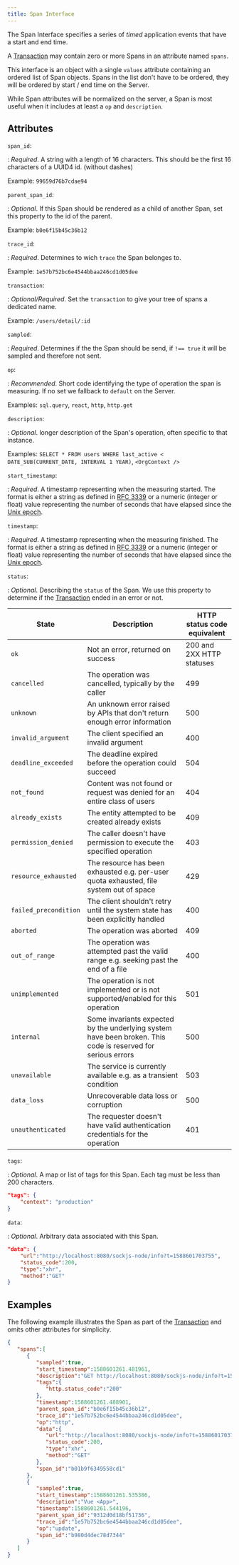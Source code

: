 ```yaml
---
title: Span Interface
---
```


The Span Interface specifies a series of _timed_ application events that have a start and end time.

A [Transaction](./transaction) may contain zero or more Spans in an attribute named `spans`.

This interface is an object with a single `values` attribute containing an
ordered list of Span objects. Spans in the list don't have to be ordered, they will be ordered
by start / end time on the Server.

While Span attributes will be normalized on the server, a Span is most
useful when it includes at least a `op` and `description`.

## Attributes

`span_id`: 

: _Required_. A string with a length of 16 characters. This should be the first 16 characters of a UUID4 id. (without dashes)

Example: `99659d76b7cdae94`

`parent_span_id`: 

: _Optional_. If this Span should be rendered as a child of another Span, set this property to the id of the parent.

Example: `b0e6f15b45c36b12`

`trace_id`: 

: _Required_. Determines to wich `trace` the Span belonges to.

Example: `1e57b752bc6e4544bbaa246cd1d05dee`

`transaction`: 

: _Optional/Required_. Set the `transaction` to give your tree of spans a dedicated name.

Example: `/users/detail/:id`

`sampled`:

: _Required_. Determines if the the Span should be send, if `!== true` it will be sampled and therefore not sent.

`op`:

: _Recommended_. Short code identifying the type of operation the span is measuring.
If no set we fallback to `default` on the Server.

Examples: `sql.query`, `react`, `http`, `http.get`

`description`:

: _Optional_. longer description of the Span's operation, often specific to that instance.

Examples: `SELECT * FROM users WHERE last_active < DATE_SUB(CURRENT_DATE, INTERVAL 1 YEAR)`, `<OrgContext />`

`start_timestamp`:

: _Required_. A timestamp representing when the measuring started. The
  format is either a string as defined in [RFC
  3339](https://tools.ietf.org/html/rfc3339) or a numeric (integer or float)
  value representing the number of seconds that have elapsed since the [Unix
  epoch](https://en.wikipedia.org/wiki/Unix_time).  

`timestamp`:

: _Required_. A timestamp representing when the measuring finished. The
  format is either a string as defined in [RFC
  3339](https://tools.ietf.org/html/rfc3339) or a numeric (integer or float)
  value representing the number of seconds that have elapsed since the [Unix
  epoch](https://en.wikipedia.org/wiki/Unix_time).

`status`:

: _Optional_. Describing the `status` of the Span. We use this property to determine if the [Transaction](./transaction)
ended in an error or not.

State|Description|HTTP status code equivalent
---|---|---
`ok`|Not an error, returned on success|200 and 2XX HTTP statuses
`cancelled`|The operation was cancelled, typically by the caller|499
`unknown`|An unknown error raised by APIs that don't return enough error information|500
`invalid_argument`|The client specified an invalid argument|400
`deadline_exceeded`|The deadline expired before the operation could succeed|504
`not_found`|Content was not found or request was denied for an entire class of users|404
`already_exists`|The entity attempted to be created already exists|409
`permission_denied`|The caller doesn't have permission to execute the specified operation|403
`resource_exhausted`|The resource has been exhausted e.g. per-user quota exhausted, file system out of space|429
`failed_precondition`|The client shouldn't retry until the system state has been explicitly handled|400
`aborted`|The operation was aborted|409
`out_of_range`|The operation was attempted past the valid range e.g. seeking past the end of a file|400
`unimplemented`|The operation is not implemented or is not supported/enabled for this operation|501
`internal`|Some invariants expected by the underlying system have been broken. This code is reserved for serious errors|500
`unavailable`|The service is currently available e.g. as a transient condition|503
`data_loss`|Unrecoverable data loss or corruption|500
`unauthenticated`|The requester doesn't have valid authentication credentials for the operation|401

`tags`:

: _Optional_. A map or list of tags for this Span. Each tag must be less than 200 characters.

```json
"tags": {
    "context": "production"
}
```

`data`:

: _Optional_. Arbitrary data associated with this Span.

```json
"data": {
    "url":"http://localhost:8080/sockjs-node/info?t=1588601703755",
    "status_code":200,
    "type":"xhr",
    "method":"GET"
}
```

## Examples

The following example illustrates the Span as part of the [Transaction](./transaction) and omits other attributes for simplicity.

```json
{
   "spans":[
      {
         "sampled":true,
         "start_timestamp":1588601261.481961,
         "description":"GET http://localhost:8080/sockjs-node/info?t=1588601703755",
         "tags":{
            "http.status_code":"200"
         },
         "timestamp":1588601261.488901,
         "parent_span_id":"b0e6f15b45c36b12",
         "trace_id":"1e57b752bc6e4544bbaa246cd1d05dee",
         "op":"http",
         "data":{
            "url":"http://localhost:8080/sockjs-node/info?t=1588601703755",
            "status_code":200,
            "type":"xhr",
            "method":"GET"
         },
         "span_id":"b01b9f6349558cd1"
      },
      {
         "sampled":true,
         "start_timestamp":1588601261.535386,
         "description":"Vue <App>",
         "timestamp":1588601261.544196,
         "parent_span_id":"9312d0d18bf51736",
         "trace_id":"1e57b752bc6e4544bbaa246cd1d05dee",
         "op":"update",
         "span_id":"b980d4dec78d7344"
      }
   ]
}
```
